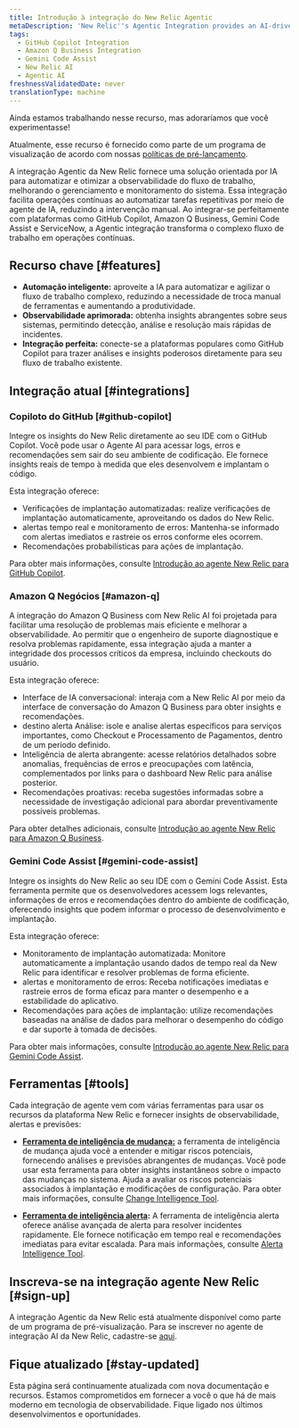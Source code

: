```yaml
---
title: Introdução à integração do New Relic Agentic
metaDescription: 'New Relic''s Agentic Integration provides an AI-driven solution to automate and optimize observability workflows, enhancing system management and monitoring'
tags:
  - GitHub Copilot Integration
  - Amazon Q Business Integration
  - Gemini Code Assist
  - New Relic AI
  - Agentic AI
freshnessValidatedDate: never
translationType: machine
---
```


<Callout title="visualização">
  Ainda estamos trabalhando nesse recurso, mas adoraríamos que você experimentasse!

  Atualmente, esse recurso é fornecido como parte de um programa de visualização de acordo com nossas [políticas de pré-lançamento](/docs/licenses/license-information/referenced-policies/new-relic-pre-release-policy).
</Callout>

A integração Agentic da New Relic fornece uma solução orientada por IA para automatizar e otimizar a observabilidade do fluxo de trabalho, melhorando o gerenciamento e monitoramento do sistema. Essa integração facilita operações contínuas ao automatizar tarefas repetitivas por meio de agente de IA, reduzindo a intervenção manual. Ao integrar-se perfeitamente com plataformas como GitHub Copilot, Amazon Q Business, Gemini Code Assist e ServiceNow, a Agentic integração transforma o complexo fluxo de trabalho em operações contínuas.

## Recurso chave [#features]

* **Automação inteligente:** aproveite a IA para automatizar e agilizar o fluxo de trabalho complexo, reduzindo a necessidade de troca manual de ferramentas e aumentando a produtividade.
* **Observabilidade aprimorada:** obtenha insights abrangentes sobre seus sistemas, permitindo detecção, análise e resolução mais rápidas de incidentes.
* **Integração perfeita:** conecte-se a plataformas populares como GitHub Copilot para trazer análises e insights poderosos diretamente para seu fluxo de trabalho existente.

## Integração atual [#integrations]

### Copiloto do GitHub [#github-copilot]

Integre os insights do New Relic diretamente ao seu IDE com o GitHub Copilot. Você pode usar o Agente AI para acessar logs, erros e recomendações sem sair do seu ambiente de codificação. Ele fornece insights reais de tempo à medida que eles desenvolvem e implantam o código.

Esta integração oferece:

* Verificações de implantação automatizadas: realize verificações de implantação automaticamente, aproveitando os dados do New Relic.
* alertas tempo real e monitoramento de erros: Mantenha-se informado com alertas imediatos e rastreie os erros conforme eles ocorrem.
* Recomendações probabilísticas para ações de implantação.

Para obter mais informações, consulte [Introdução ao agente New Relic para GitHub Copilot](/docs/agentic-ai/agentic-integration/github-copilot-integration).

### Amazon Q Negócios [#amazon-q]

A integração do Amazon Q Business com New Relic AI foi projetada para facilitar uma resolução de problemas mais eficiente e melhorar a observabilidade. Ao permitir que o engenheiro de suporte diagnostique e resolva problemas rapidamente, essa integração ajuda a manter a integridade dos processos críticos da empresa, incluindo checkouts do usuário.

Esta integração oferece:

* Interface de IA conversacional: interaja com a New Relic AI por meio da interface de conversação do Amazon Q Business para obter insights e recomendações.
* destino alerta Análise: isole e analise alertas específicos para serviços importantes, como Checkout e Processamento de Pagamentos, dentro de um período definido.
* Inteligência de alerta abrangente: acesse relatórios detalhados sobre anomalias, frequências de erros e preocupações com latência, complementados por links para o dashboard New Relic para análise posterior.
* Recomendações proativas: receba sugestões informadas sobre a necessidade de investigação adicional para abordar preventivamente possíveis problemas.

Para obter detalhes adicionais, consulte [Introdução ao agente New Relic para Amazon Q Business](/docs/agentic-ai/agentic-integration/amazonq-integration).

### Gemini Code Assist [#gemini-code-assist]

Integre os insights do New Relic ao seu IDE com o Gemini Code Assist. Esta ferramenta permite que os desenvolvedores acessem logs relevantes, informações de erros e recomendações dentro do ambiente de codificação, oferecendo insights que podem informar o processo de desenvolvimento e implantação.

Esta integração oferece:

* Monitoramento de implantação automatizada: Monitore automaticamente a implantação usando dados de tempo real da New Relic para identificar e resolver problemas de forma eficiente.
* alertas e monitoramento de erros: Receba notificações imediatas e rastreie erros de forma eficaz para manter o desempenho e a estabilidade do aplicativo.
* Recomendações para ações de implantação: utilize recomendações baseadas na análise de dados para melhorar o desempenho do código e dar suporte à tomada de decisões.

Para obter mais informações, consulte [Introdução ao agente New Relic para Gemini Code Assist](/docs/agentic-ai/agentic-integration/gemini-integration).

## Ferramentas [#tools]

Cada integração de agente vem com várias ferramentas para usar os recursos da plataforma New Relic e fornecer insights de observabilidade, alertas e previsões:

* **[Ferramenta de inteligência de mudança:](/docs/agentic-ai/tools/change-intelligence-tool)** a ferramenta de inteligência de mudança ajuda você a entender e mitigar riscos potenciais, fornecendo análises e previsões abrangentes de mudanças. Você pode usar esta ferramenta para obter insights instantâneos sobre o impacto das mudanças no sistema. Ajuda a avaliar os riscos potenciais associados à implantação e modificações de configuração. Para obter mais informações, consulte [Change Intelligence Tool](/docs/agentic-ai/tools/change-intelligence-tool).

* **[Ferramenta de inteligência alerta](/docs/agentic-ai/tools/alert-intelligence-tool):** A ferramenta de inteligência alerta oferece análise avançada de alerta para resolver incidentes rapidamente. Ele fornece notificação em tempo real e recomendações imediatas para evitar escalada. Para mais informações, consulte [Alerta Intelligence Tool](/docs/agentic-ai/tools/alert-intelligence-tool).

## Inscreva-se na integração agente New Relic [#sign-up]

A integração Agentic da New Relic está atualmente disponível como parte de um programa de pré-visualização. Para se inscrever no agente de integração AI da New Relic, cadastre-se [aqui](https://one.newrelic.com/promotion-flow?state=d0158fb3-6148-4e91-cb2e-58c7af617432).

## Fique atualizado [#stay-updated]

Esta página será continuamente atualizada com nova documentação e recursos. Estamos comprometidos em fornecer a você o que há de mais moderno em tecnologia de observabilidade. Fique ligado nos últimos desenvolvimentos e oportunidades.